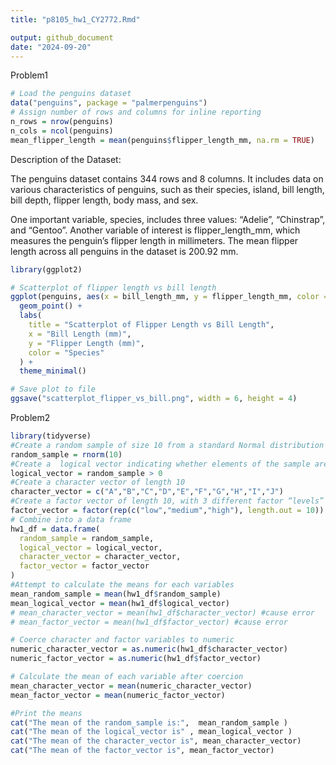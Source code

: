 ```yaml
---
title: "p8105_hw1_CY2772.Rmd"

output: github_document
date: "2024-09-20"
---
```

Problem1
```r
# Load the penguins dataset
data("penguins", package = "palmerpenguins")
# Assign number of rows and columns for inline reporting
n_rows = nrow(penguins)
n_cols = ncol(penguins)
mean_flipper_length = mean(penguins$flipper_length_mm, na.rm = TRUE)
```
Description of the Dataset:

The penguins dataset contains 344 rows and 8 columns. It includes data on various characteristics of penguins, such as their species, island, bill length, bill depth, flipper length, body mass, and sex. 

One important variable, species, includes three values: "Adelie", "Chinstrap", and "Gentoo". Another variable of interest is flipper_length_mm, which measures the penguin's flipper length in millimeters. The mean flipper length across all penguins in the dataset is 200.92 mm.


```r
library(ggplot2)

# Scatterplot of flipper length vs bill length
ggplot(penguins, aes(x = bill_length_mm, y = flipper_length_mm, color = species)) +
  geom_point() +
  labs(
    title = "Scatterplot of Flipper Length vs Bill Length",
    x = "Bill Length (mm)",
    y = "Flipper Length (mm)",
    color = "Species"
  ) +
  theme_minimal()

# Save plot to file
ggsave("scatterplot_flipper_vs_bill.png", width = 6, height = 4)

```

Problem2
```r
library(tidyverse)
#Create a random sample of size 10 from a standard Normal distribution
random_sample = rnorm(10)
#Create a  logical vector indicating whether elements of the sample are greater than 0
logical_vector = random_sample > 0
#Create a character vector of length 10
character_vector = c("A","B","C","D","E","F","G","H","I","J")
#Create a factor vector of length 10, with 3 different factor “levels”
factor_vector = factor(rep(c("low","medium","high"), length.out = 10))
# Combine into a data frame
hw1_df = data.frame(
  random_sample = random_sample,
  logical_vector = logical_vector,
  character_vector = character_vector,
  factor_vector = factor_vector
)
#Attempt to calculate the means for each variables
mean_random_sample = mean(hw1_df$random_sample)
mean_logical_vector = mean(hw1_df$logical_vector)
# mean_character_vector = mean(hw1_df$character_vector) #cause error
# mean_factor_vector = mean(hw1_df$factor_vector) #cause error

# Coerce character and factor variables to numeric
numeric_character_vector = as.numeric(hw1_df$character_vector)
numeric_factor_vector = as.numeric(hw1_df$factor_vector)

# Calculate the mean of each variable after coercion
mean_character_vector = mean(numeric_character_vector)
mean_factor_vector = mean(numeric_factor_vector)

#Print the means
cat("The mean of the random_sample is:",  mean_random_sample )
cat("The mean of the logical_vector is" , mean_logical_vector )
cat("The mean of the character_vector is", mean_character_vector)
cat("The mean of the factor_vector is", mean_factor_vector)
```

